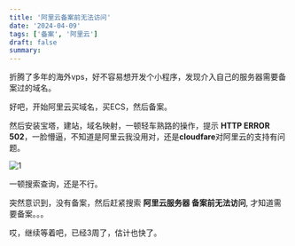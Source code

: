 ```yaml
---
title: '阿里云备案前无法访问'
date: '2024-04-09'
tags: ['备案', '阿里云']
draft: false
summary:
---
```


折腾了多年的海外vps，好不容易想开发个小程序，发现介入自己的服务器需要备案过的域名。

好吧，开始阿里云买域名，买ECS，然后备案。

然后安装宝塔，建站，域名映射，一顿轻车熟路的操作，提示 **HTTP ERROR 502**，一脸懵逼，不知道是阿里云我没用对，还是**cloudfare**对阿里云的支持有问题。

![1](/assets/blog/2024-4-9-aliyun-icp/1.png)

一顿搜索查询，还是不行。

突然意识到，没有备案，然后赶紧搜索 **阿里云服务器 备案前无法访问**, 才知道需要备案。。。

哎，继续等着吧，已经3周了，估计也快了。
